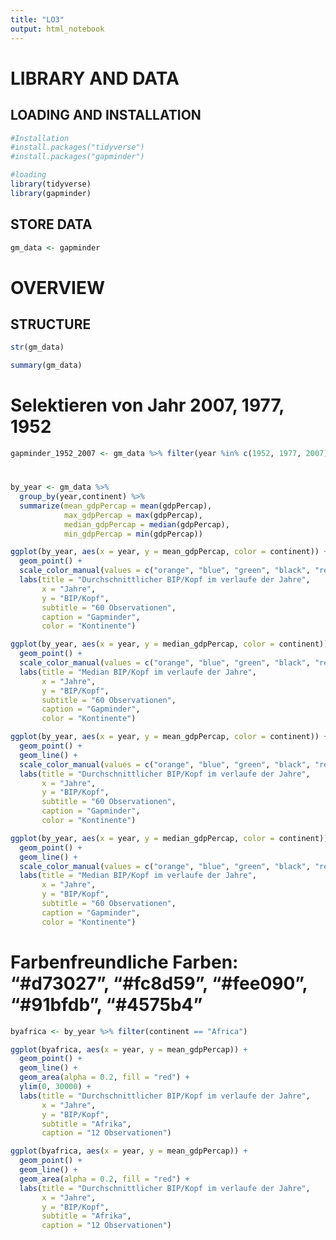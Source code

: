 ---
title: "LO3"
output: html_notebook
---


# LIBRARY AND DATA
## LOADING AND INSTALLATION
```{r}
#Installation
#install.packages("tidyverse")
#install.packages("gapminder")
```

```{r}
#loading 
library(tidyverse)
library(gapminder)
```

## STORE DATA
```{r}
gm_data <- gapminder
```

# OVERVIEW
## STRUCTURE

```{r}
str(gm_data)
```

```{r}
summary(gm_data)
```

# Selektieren von Jahr 2007, 1977, 1952
```{r}
gapminder_1952_2007 <- gm_data %>% filter(year %in% c(1952, 1977, 2007))
```

# 
```{r}
by_year <- gm_data %>%
  group_by(year,continent) %>%
  summarize(mean_gdpPercap = mean(gdpPercap),
            max_gdpPercap = max(gdpPercap),
            median_gdpPercap = median(gdpPercap),
            min_gdpPercap = min(gdpPercap))

ggplot(by_year, aes(x = year, y = mean_gdpPercap, color = continent)) + 
  geom_point() + 
  scale_color_manual(values = c("orange", "blue", "green", "black", "red")) +
  labs(title = "Durchschnittlicher BIP/Kopf im verlaufe der Jahre",
       x = "Jahre",
       y = "BIP/Kopf",
       subtitle = "60 Observationen",
       caption = "Gapminder",
       color = "Kontinente") 

ggplot(by_year, aes(x = year, y = median_gdpPercap, color = continent)) + 
  geom_point() + 
  scale_color_manual(values = c("orange", "blue", "green", "black", "red")) +
  labs(title = "Median BIP/Kopf im verlaufe der Jahre",
       x = "Jahre",
       y = "BIP/Kopf",
       subtitle = "60 Observationen",
       caption = "Gapminder",
       color = "Kontinente")

ggplot(by_year, aes(x = year, y = mean_gdpPercap, color = continent)) + 
  geom_point() + 
  geom_line() + 
  scale_color_manual(values = c("orange", "blue", "green", "black", "red")) +
  labs(title = "Durchschnittlicher BIP/Kopf im verlaufe der Jahre",
       x = "Jahre",
       y = "BIP/Kopf",
       subtitle = "60 Observationen",
       caption = "Gapminder",
       color = "Kontinente") 

ggplot(by_year, aes(x = year, y = median_gdpPercap, color = continent)) + 
  geom_point() + 
  geom_line() + 
  scale_color_manual(values = c("orange", "blue", "green", "black", "red")) +
  labs(title = "Median BIP/Kopf im verlaufe der Jahre",
       x = "Jahre",
       y = "BIP/Kopf",
       subtitle = "60 Observationen",
       caption = "Gapminder",
       color = "Kontinente")
```

# Farbenfreundliche Farben: "#d73027", "#fc8d59", "#fee090", "#91bfdb", "#4575b4"
```{r}
byafrica <- by_year %>% filter(continent == "Africa")

ggplot(byafrica, aes(x = year, y = mean_gdpPercap)) + 
  geom_point() + 
  geom_line() + 
  geom_area(alpha = 0.2, fill = "red") + 
  ylim(0, 30000) + 
  labs(title = "Durchschnittlicher BIP/Kopf im verlaufe der Jahre",
       x = "Jahre",
       y = "BIP/Kopf",
       subtitle = "Afrika",
       caption = "12 Observationen")

ggplot(byafrica, aes(x = year, y = mean_gdpPercap)) + 
  geom_point() + 
  geom_line() + 
  geom_area(alpha = 0.2, fill = "red") + 
  labs(title = "Durchschnittlicher BIP/Kopf im verlaufe der Jahre",
       x = "Jahre",
       y = "BIP/Kopf",
       subtitle = "Afrika",
       caption = "12 Observationen")



```






















